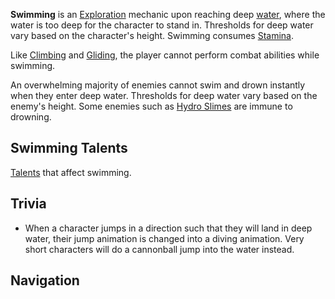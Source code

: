 {{Terminology Infobox
|type         = Exploration Abilities
}}
'''Swimming''' is an [[Exploration]] mechanic upon reaching deep [[water]], where the water is too deep for the character to stand in. Thresholds for deep water vary based on the character's height. Swimming consumes [[Stamina]].

Like [[Climbing]] and [[Gliding]], the player cannot perform combat abilities while swimming.

An overwhelming majority of enemies cannot swim and drown instantly when they enter deep water. Thresholds for deep water vary based on the enemy's height. Some enemies such as [[Hydro Slime]]s are immune to drowning.

==Swimming Talents==
[[Talents]] that affect swimming.
{{Talents by Category Table|Swimming Talents}}

==Trivia==
* When a character jumps in a direction such that they will land in deep water, their jump animation is changed into a diving animation. Very short characters will do a cannonball jump into the water instead.

==Navigation==
{{Exploration Navbox}}